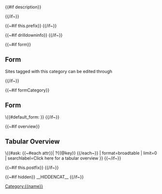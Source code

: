 {{#if description}}<div class="description-box">{{description}}</div>
{{/if~}}

{{~#if this.prefix}}{{{this.prefix}}}
{{/if~}}

{{~#if drilldowninfo}}{{{drilldowninfo}}}
{{/if~}}

{{~#if form}}
==Form==
Sites tagged with this category can be edited through [[Has default form::{{name}}|{{title}}]]

{{/if~}}

{{~#if formCategory}}
==Form==
\{{#default_form:{{name}} }}
{{/if~}}

{{~#if overview}}
==Tabular Overview==
\{{#ask: [[Category:{{name}}]]
{{~#each attr}}| ?{{@key}}
{{/each~}}
| format=broadtable
| limit=0
| searchlabel=Click here for a tabular overview
}}
{{~/if~}}

{{~#if this.postfix}}{{{this.postfix}}}
{{/if~}}

{{~#if hidden}} __HIDDENCAT__ {{/if~}}